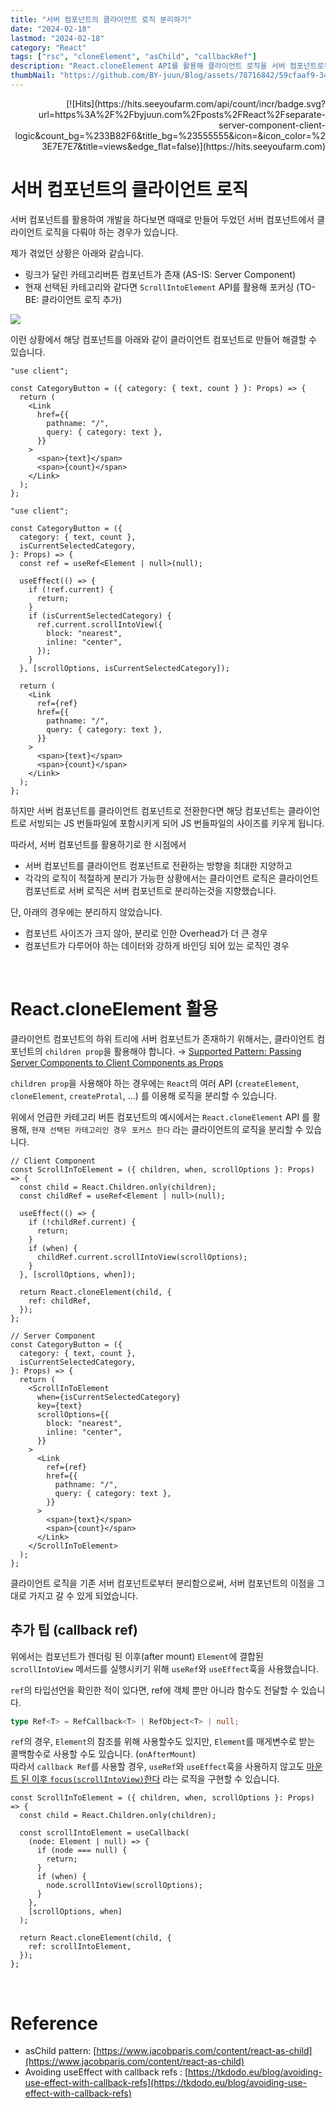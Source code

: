```yaml
---
title: "서버 컴포넌트의 클라이언트 로직 분리하기"
date: "2024-02-18"
lastmod: "2024-02-18"
category: "React"
tags: ["rsc", "cloneElement", "asChild", "callbackRef"]
description: "React.cloneElement API를 활용해 클라이언트 로직을 서버 컴포넌트로부터 분리한 방법에 대해 다룬 포스트입니다."
thumbNail: "https://github.com/BY-juun/Blog/assets/78716842/59cfaaf9-3417-43d2-a494-858b2635c40a"
---
```


<div align="right">
  [![Hits](https://hits.seeyoufarm.com/api/count/incr/badge.svg?url=https%3A%2F%2Fbyjuun.com%2Fposts%2FReact%2Fseparate-server-component-client-logic&count_bg=%233B82F6&title_bg=%23555555&icon=&icon_color=%23E7E7E7&title=views&edge_flat=false)](https://hits.seeyoufarm.com)
</div>

# 서버 컴포넌트의 클라이언트 로직

서버 컴포넌트를 활용하여 개발을 하다보면 때때로 만들어 두었던 서버 컴포넌트에서 클라이언트 로직을 다뤄야 하는 경우가 있습니다.

제가 겪었던 상황은 아래와 같습니다.

- 링크가 달린 카테고리버튼 컴포넌트가 존재 (AS-IS: Server Component)
- 현재 선택된 카테고리와 같다면 `ScrollIntoElement` API를 활용해 포커싱 (TO-BE: 클라이언트 로직 추가)

<img src="https://github.com/BY-juun/Blog/assets/78716842/e0fc69cf-c2a8-4a90-bd45-495f91493fdb" />

이런 상황에서 해당 컴포넌트를 아래와 같이 클라이언트 컴포넌트로 만들어 해결할 수 있습니다.

```tsx title="AS-IS(Server Component)"
"use client";

const CategoryButton = ({ category: { text, count } }: Props) => {
  return (
    <Link
      href={{
        pathname: "/",
        query: { category: text },
      }}
    >
      <span>{text}</span>
      <span>{count}</span>
    </Link>
  );
};
```

```tsx title="TO-BE(Client Component)"
"use client";

const CategoryButton = ({
  category: { text, count },
  isCurrentSelectedCategory,
}: Props) => {
  const ref = useRef<Element | null>(null);

  useEffect(() => {
    if (!ref.current) {
      return;
    }
    if (isCurrentSelectedCategory) {
      ref.current.scrollIntoView({
        block: "nearest",
        inline: "center",
      });
    }
  }, [scrollOptions, isCurrentSelectedCategory]);

  return (
    <Link
      ref={ref}
      href={{
        pathname: "/",
        query: { category: text },
      }}
    >
      <span>{text}</span>
      <span>{count}</span>
    </Link>
  );
};
```

하지만 서버 컴포넌트를 클라이언트 컴포넌트로 전환한다면 해당 컴포넌트는 클라이언트로 서빙되는 JS 번들파일에 포함시키게 되어 JS 번들파일의 사이즈를 키우게 됩니다.

따라서, 서버 컴포넌트를 활용하기로 한 시점에서

- 서버 컴포넌트를 클라이언트 컴포넌트로 전환하는 방향을 최대한 지양하고
- 각각의 로직이 적절하게 분리가 가능한 상황에서는 클라이언트 로직은 클라이언트 컴포넌트로 서버 로직은 서버 컴포넌트로 분리하는것을 지향했습니다.

단, 아래의 경우에는 분리하지 않았습니다.

- 컴포넌트 사이즈가 크지 않아, 분리로 인한 Overhead가 더 큰 경우
- 컴포넌트가 다루어야 하는 데이터와 강하게 바인딩 되어 있는 로직인 경우

<br />

# React.cloneElement 활용

클라이언트 컴포넌트의 하위 트리에 서버 컴포넌트가 존재하기 위해서는, 클라이언트 컴포넌트의 `children prop`을 활용해야 합니다. → [Supported Pattern: Passing Server Components to Client Components as Props](https://nextjs.org/docs/app/building-your-application/rendering/composition-patterns#supported-pattern-passing-server-components-to-client-components-as-props)

`children prop`을 사용해야 하는 경우에는 `React`의 여러 API (`createElement`, `cloneElement`, `createProtal`, ...) 를 이용해 로직을 분리할 수 있습니다.

위에서 언급한 카테고리 버튼 컴포넌트의 예시에서는 `React.cloneElement` API 를 활용해, `현재 선택된 카테고리인 경우 포커스 한다` 라는 클라이언트의 로직을 분리할 수 있습니다.

```tsx title="ScrollIntoElement.tsx"
// Client Component
const ScrollInToElement = ({ children, when, scrollOptions }: Props) => {
  const child = React.Children.only(children);
  const childRef = useRef<Element | null>(null);

  useEffect(() => {
    if (!childRef.current) {
      return;
    }
    if (when) {
      childRef.current.scrollIntoView(scrollOptions);
    }
  }, [scrollOptions, when]);

  return React.cloneElement(child, {
    ref: childRef,
  });
};
```

```tsx title="CategoryButton.tsx"
// Server Component
const CategoryButton = ({
  category: { text, count },
  isCurrentSelectedCategory,
}: Props) => {
  return (
    <ScrollInToElement
      when={isCurrentSelectedCategory}
      key={text}
      scrollOptions={{
        block: "nearest",
        inline: "center",
      }}
    >
      <Link
        ref={ref}
        href={{
          pathname: "/",
          query: { category: text },
        }}
      >
        <span>{text}</span>
        <span>{count}</span>
      </Link>
    </ScrollInToElement>
  );
};
```

클라이언트 로직을 기존 서버 컴포넌트로부터 분리함으로써, 서버 컴포넌트의 이점을 그대로 가지고 갈 수 있게 되었습니다.

## 추가 팁 (callback ref)

위에서는 컴포넌트가 렌더링 된 이후(after mount) `Element`에 결합된 `scrollIntoView` 메서드를 실행시키기 위해 `useRef`와 `useEffect`훅을 사용했습니다.

`ref`의 타입선언을 확인한 적이 있다면, ref에 객체 뿐만 아니라 함수도 전달할 수 있습니다.

```ts
type Ref<T> = RefCallback<T> | RefObject<T> | null;
```

`ref`의 경우, `Element`의 참조를 위해 사용할수도 있지만, `Element`를 매게변수로 받는 콜백함수로 사용할 수도 있습니다. (`onAfterMount`)  
따라서 `callback Ref`를 사용할 경우, `useRef`와 `useEffect`훅을 사용하지 않고도 <u>마운트 된 이후 `focus(scrollIntoView)`한다</u> 라는 로직을 구현할 수 있습니다.

```tsx title="ScrollIntoElement.tsx"
const ScrollInToElement = ({ children, when, scrollOptions }: Props) => {
  const child = React.Children.only(children);

  const scrollIntoElement = useCallback(
    (node: Element | null) => {
      if (node === null) {
        return;
      }
      if (when) {
        node.scrollIntoView(scrollOptions);
      }
    },
    [scrollOptions, when]
  );

  return React.cloneElement(child, {
    ref: scrollIntoElement,
  });
};
```

<br />

# Reference

- asChild pattern: [https://www.jacobparis.com/content/react-as-child](https://www.jacobparis.com/content/react-as-child)
- Avoiding useEffect with callback refs : [https://tkdodo.eu/blog/avoiding-use-effect-with-callback-refs](https://tkdodo.eu/blog/avoiding-use-effect-with-callback-refs)
